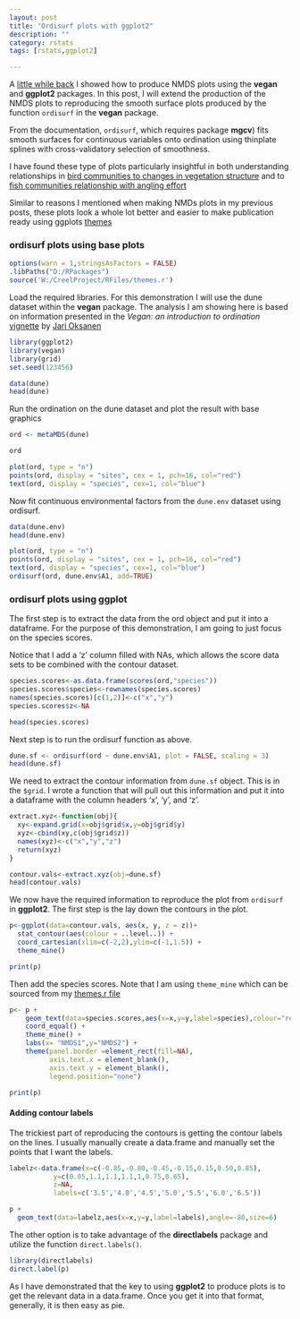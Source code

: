 ```yaml
---
layout: post
title: "Ordisurf plots with ggplot2"
description: ""
category: rstats
tags: [rstats,ggplot2]

---
```


A [little while back](http://chrischizinski.github.io/rstats/2014/04/13/vegan-ggplot2/) I showed how to produce NMDS plots using the **vegan** and **ggplot2** packages. In this post, I will extend the production of the NMDS plots to reproducing the smooth surface plots produced by the function ```ordisurf``` in the **vegan** package. 

From the documentation,  ```ordisurf```, which requires package **mgcv**) fits smooth surfaces for continuous variables onto ordination using thinplate splines with cross-validatory selection of smoothness.

I have found these type of plots particularly insightful in both understanding relationships in [bird communities to changes in vegetation structure](http://mncoopunit.cfans.umn.edu/files/2012/09/Chizinski-et-al-2011-Forest-Eology-and-Management.pdf) and to [fish communities relationship with angling effort](http://digitalcommons.unl.edu/cgi/viewcontent.cgi?article=1114&context=ncfwrustaff)

Similar to reasons I mentioned when making NMDs plots in my previous posts, these plots look a whole lot better and easier to make publication ready using ggplots [themes](http://chrischizinski.github.io/rstats/2014/06/10/favorite-themes/)

### ordisurf plots using base plots

```r
options(warn = 1,stringsAsFactors = FALSE)
.libPaths("D:/RPackages")
source('W:/CreelProject/RFiles/themes.r')
```
Load the required libraries.  For this demonstration I will use the dune dataset within the **vegan** package.  The analysis I am showing here is based on information presented in the *Vegan: an introduction to ordination*
[vignette](http://cran.r-project.org/web/packages/vegan/vignettes/intro-vegan.pdf) by [Jari Oksanen](http://cc.oulu.fi/~jarioksa/)

```r
library(ggplot2)
library(vegan)
library(grid)
set.seed(123456)

data(dune)
head(dune)
```

Run the ordination on the dune dataset and plot the result with base graphics

```r
ord <- metaMDS(dune)

ord

plot(ord, type = "n")
points(ord, display = "sites", cex = 1, pch=16, col="red")
text(ord, display = "species", cex=1, col="blue")
```


Now fit continuous environmental factors from the ```dune.env``` dataset using ordisurf.
```r
data(dune.env)
head(dune.env)

plot(ord, type = "n")
points(ord, display = "sites", cex = 1, pch=16, col="red")
text(ord, display = "species", cex=1, col="blue")
ordisurf(ord, dune.env$A1, add=TRUE)
```

### ordisurf plots using ggplot

The first step is to extract the data from the ord object and put it into a dataframe.  For the purpose of this demonstration, I am going to just focus on the species scores.

Notice that I add a 'z' column filled with NAs, which allows the score data sets to be combined with the contour dataset. 

```r

species.scores<-as.data.frame(scores(ord,"species"))
species.scores$species<-rownames(species.scores)
names(species.scores)[c(1,2)]<-c("x","y")
species.scores$z<-NA

head(species.scores)

```


Next step is to run the ordisurf function as above.  

```r
dune.sf <- ordisurf(ord ~ dune.env$A1, plot = FALSE, scaling = 3)
head(dune.sf)
```


We need to extract the contour information from ```dune.sf``` object.  This is in the ```$grid```.  I wrote a function that will pull out this information and put it into a dataframe with the column headers 'x', 'y', and 'z'.


```r
extract.xyz<-function(obj){
  xy<-expand.grid(x=obj$grid$x,y=obj$grid$y)
  xyz<-cbind(xy,c(obj$grid$z))
  names(xyz)<-c("x","y","z")
  return(xyz)
}

contour.vals<-extract.xyz(obj=dune.sf)
head(contour.vals)
```


We now have the required information to reproduce the plot from ```ordisurf``` in **ggplot2**.  The first step is the lay down the contours in the plot. 

```r

p<-ggplot(data=contour.vals, aes(x, y, z = z))+
  stat_contour(aes(colour = ..level..)) + 
  coord_cartesian(xlim=c(-2,2),ylim=c(-1,1.5)) +
  theme_mine()

print(p)

```


Then add the species scores.  Note that I am using ```theme_mine``` which can be sourced from my [themes.r file](\datasets\themes.R)

```r
p<- p + 
    geom_text(data=species.scores,aes(x=x,y=y,label=species),colour="red") +
    coord_equal() +
    theme_mine() +
    labs(x= "NMDS1",y="NMDS2") +
    theme(panel.border =element_rect(fill=NA),
          axis.text.x = element_blank(),
          axis.text.y = element_blank(),
          legend.position="none")

print(p)

```


#### Adding  contour labels

The trickiest part of reproducing the contours is getting the contour labels on the lines.  I usually manually create a data.frame and manually set the points that I want the labels.  

```r

labelz<-data.frame(x=c(-0.85,-0.80,-0.45,-0.15,0.15,0.50,0.85),
           y=c(0.05,1.1,1.1,1.1,1,0.75,0.65),
           z=NA,
           labels=c('3.5','4.0','4.5','5.0','5.5','6.0','6.5'))

p +
  geom_text(data=labelz,aes(x=x,y=y,label=labels),angle=-80,size=6)

```


The other option is to take advantage of the **directlabels** package and utilize the function ```direct.labels()```.
```r
library(directlabels)
direct.label(p)

```

As I have demonstrated that the key to using **ggplot2** to produce plots is to get the relevant data in a data.frame.  Once you get it into that format, generally, it is then easy as pie.  

